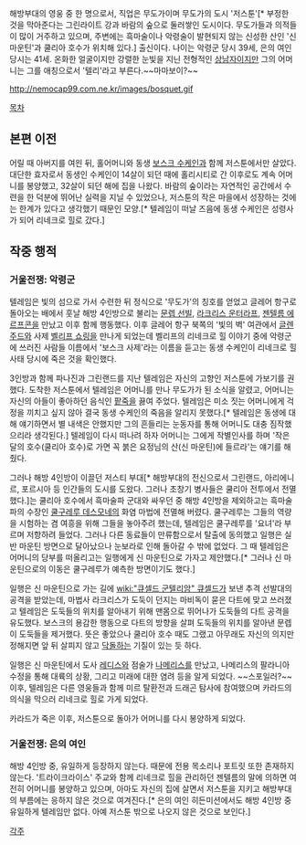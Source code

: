 해방부대의 영웅 중 한 명으로서, 직업은 무도가이며 무도가의 도시 '저스툰'[* 부정한 것을 막아준다는 그린라이트 강과 바람의 숲으로 둘러쌓인 도시이다. 무도가들과 의적들이 많이 거주하고 있으며, 주변에는 흑마술이나 악령술이 발현되지 않는 신성한 산인 '신 마운틴'과 쿨리아 호수가 위치해 있다.] 출신이다. 나이는 악령군 당시 39세, 은의 여인 당시는 41세. 온화한 얼굴이지만 강렬한 눈빛을 지닌 전형적인 [[상남자]]이지만 그의 어머니는 그를 애칭으로서 '텔리'라고 부른다.~~마마보이?~~


http://nemocap99.com.ne.kr/images/bosquet.gif


[[목차]]
== 본편 이전 == 
어릴 때 아버지를 여읜 뒤, 홀어머니와 동생 [[보스크 수케인]]과 함께 저스툰에서만 살았다. 대단한 효자로서 동생인 수케인이 14살이 되던 때에 홀리시티로 간 이후로도 계속 어머니를 봉양했고, 32살이 되던 해에 집을 나왔다. 바람의 숲이라는 자연적인 공간에서 수련을 한 덕분에 뛰어난 실력을 지닐 수 있었으나, 저스툰의 작은 마을에서 성장하는 것에는 한계가 있다고 생각했기 때문인 모양.[* 텔레임이 떠날 즈음에 동생 수케인은 성령사가 되어 리네크로 힐로 갔다.]

== 작중 행적 ==
=== 거울전쟁: 악령군 === 
텔레임은 빛의 섬으로 가서 수련한 뒤 정식으로 '무도가'의 칭호를 얻었고 글레어 항구로 돌아오는 배에서 훗날 해방 4인방으로 불리는 [[문렙 선빌]], [[라크리스 운터라프]], [[젠텔름 에르프콘]]을 만났고 이후 함께 행동했다. 이후 글레어 항구 북쪽의 '빛의 벽' 여관에서 [[글렌 주드]]와 사제 [[벨리프 쇼링]]을 만나게 되었는데 벨리프의 리네크로 힐 이야기 중에 악령군에 쓰러진 사람들 이름에서 '보스크 사제'라는 이름을 듣고는 동생 수케인이 리네크로 힐 사태 당시에 죽은 것을 확인했다.  

3인방과 함께 파나진과 그린랜드를 지난 텔레임은 자신의 고향인 저스툰에 가보기를 권했다. 도착한 저스툰에서 텔레임은 어머니를 만나 무도가가 된 소식을 알렸고, 어머니는 자신의 아들이 좋아하던 음식인 [[팥죽]]을 끓여 주었다. 텔레임은 미소 짓는 어머니에게 걱정을 끼치고 싶지 않아 결국 동생 수케인의 죽음을 알리지 못했다.[* 텔레임은 동생에 대해 얘기하면서 별 내색은 안했지만 그의 흔들리는 눈동자를 통해 어머니도 대충 짐작했으리라 생각된다.] 텔레임이 다시 떠나려 하자 어머니는 그에게 작별인사를 하며 '작은 달의 호수(쿨리아 호수)로 가면 꼭 붉은 요정님의 산(신 마운틴)에 들르라'는 얘기를 해줬다.  

그러나 해방 4인방이 이끌던 저스티 부대[* 해방부대의 전신으로서 그린랜드, 아리에니르, 포르시아 등 인간들의 도시를 도왔다. 그러나 초창기 병사들은 쿨리아 전투에서 전멸했다.]는 쿨리아 호수에서 흑마술파 군대와 싸우던 중 해방 4인방을 제외하고는 흑마술파의 수장인 [[쿨구레루 데스모네]]의 화염 마법에 전멸해 버렸다. 쿨구레루는 그들의 역량을 시험하는 겸 여흥을 위해 그들을 놓아주려 했는데, 텔레임은 쿨구레루를 '요녀'라 부르며 저항하려 들었다. 그러나 다른 동료들이 만류함으로서 탈출에 동의했고 일행은 실반 마운틴 방면으로 달아났으나 눈보라로 인해 돌아갈 수 밖에 없었다. 그 때 텔레임은 어머니의 당부를 떠올리고는 일행에게 신 마운틴으로 가자고 제안했다.[* 그러나 신 마운틴으로의 이동은 쿨구레루가 예측한 방면이기도 했다.] 

일행은 신 마운틴으로 가는 길에 [[wiki:"큐셀드 군텔리암" 큐셀드]]가 보낸 추격 선발대의 공격을 받았는데, 마법사 라크리스가 도둑이 던지는 마비독이 묻은 다트에 맞고 쓰러졌고 텔레임은 도둑들의 위치를 알아내기 위해 맨몸으로 뛰어나가 도둑들의 다트 공격을 유도했다. 보스크의 용감한 행동으로 다트의 방향을 살펴 도둑들의 위치를 알아낸 문렙이 도둑들을 제거했다. 뜻은 좋았으나 쿨리아 호수 때도 그랬고 아무래도 자신의 의지만 정해지면 앞 뒤 살피지 않고 [[닥돌]]하는 기질이 있는 듯 하다.

일행은 신 마운틴에서 도사 [[레디스]]와 점술가 [[나메리스]]를 만났고, 나메리스의 팔라니아 수정을 통해 대륙의 상황, 그리고 미래에 대한 염려 등을 알게 되었다. ~~스포일러?~~ 이후, 텔레임은 다른 영웅들과 함께 미르 탈환전과 드래곤 탐사에 참여했으며 카라드의 의식을 막으러 리네크로 힐로 가게 되었다.

카라드가 죽은 이후, 저스툰으로 돌아가 어머니를 다시 봉양하게 되었다.


=== 거울전쟁: 은의 여인 ===
해방 4인방 중, 유일하게 등장하지 않는다. 때문에 전용 목소리나 포트릿 또한 존재하지 않는다. '트라이크라이스' 주교와 함께 리네크로 힐을 관리하던 젠텔름의 말에 의하면 여전히 어머니를 봉양하고 있으며, 아마도 자신의 집에 살면서 저스툰을 지키고 해방부대의 부름에는 응하지 않은 것으로 여겨진다.[* 은의 여인 히든미션에서도 해방 4인방 중 유일하게 텔레임만 없다. 아예 저스툰 밖으로 나오지 않은 것으로 보인다.]

[[각주]]
